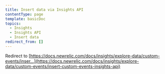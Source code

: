 ```yaml
---
title: Insert data via Insights API
contentType: page
template: basicDoc
topics:
  - Insights
  - Insights API
  - Insert data
redirect_from: []
---
```


Redirect to [https://docs.newrelic.com/docs/insights/explore-data/custom-events/inser...](https://docs.newrelic.com/docs/insights/explore-data/custom-events/insert-custom-events-insights-api)
